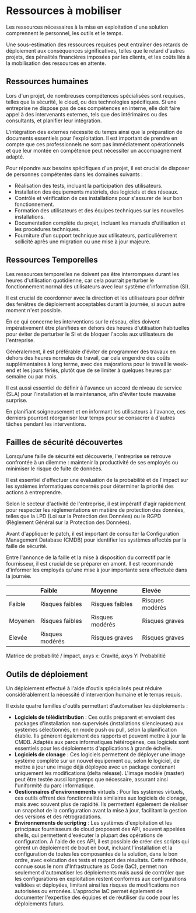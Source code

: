 # Ressources à mobiliser

Les ressources nécessaires à la mise en exploitation d'une solution comprennent le personnel, les outils et le temps.

Une sous-estimation des ressources requises peut entraîner des retards de déploiement aux conséquences significatives, telles que le retard d'autres projets, des pénalités financières imposées par les clients, et les coûts liés à la mobilisation des ressources en attente.

## Ressources humaines

Lors d'un projet, de nombreuses compétences spécialisées sont requises, telles que la sécurité, le cloud, ou des technologies spécifiques. Si une entreprise ne dispose pas de ces compétences en interne, elle doit faire appel à des intervenants externes, tels que des intérimaires ou des consultants, et planifier leur intégration.

L'intégration des externes nécessite du temps ainsi que la préparation de documents essentiels pour l'exploitation. Il est important de prendre en compte que ces professionnels ne sont pas immédiatement opérationnels et que leur montée en compétence peut nécessiter un accompagnement adapté.

Pour répondre aux besoins spécifiques d'un projet, il est crucial de disposer de personnes compétentes dans les domaines suivants :

- Réalisation des tests, incluant la participation des utilisateurs.
- Installation des équipements matériels, des logiciels et des réseaux.
- Contrôle et vérification de ces installations pour s'assurer de leur bon fonctionnement.
- Formation des utilisateurs et des équipes techniques sur les nouvelles installations.
- Documentation complète du projet, incluant les manuels d'utilisation et les procédures techniques.
- Fourniture d'un support technique aux utilisateurs, particulièrement sollicité après une migration ou une mise à jour majeure.

## Ressources Temporelles

Les ressources temporelles ne doivent pas être interrompues durant les heures d'utilisation quotidienne, car cela pourrait perturber le fonctionnement normal des utilisateurs avec leur système d'information (SI).

Il est crucial de coordonner avec la direction et les utilisateurs pour définir des fenêtres de déploiement acceptables durant la journée, si aucun autre moment n'est possible.

En ce qui concerne les interventions sur le réseau, elles doivent impérativement être planifiées en dehors des heures d'utilisation habituelles pour éviter de perturber le SI et de bloquer l'accès aux utilisateurs de l'entreprise.

Généralement, il est préférable d'éviter de programmer des travaux en dehors des heures normales de travail, car cela engendre des coûts supplémentaires à long terme, avec des majorations pour le travail le week-end et les jours fériés, plutôt que de se limiter à quelques heures par semaine ou par mois.

Il est aussi essentiel de définir à l'avance un accord de niveau de service (SLA) pour l'installation et la maintenance, afin d'éviter toute mauvaise surprise.

En planifiant soigneusement et en informant les utilisateurs à l'avance, ces derniers pourront réorganiser leur temps pour se consacrer à d'autres tâches pendant les interventions.

## Failles de sécurité découvertes

Lorsqu'une faille de sécurité est découverte, l'entreprise se retrouve confrontée à un dilemme : maintenir la productivité de ses employés ou minimiser le risque de fuite de données.

Il est essentiel d'effectuer une évaluation de la probabilité et de l'impact sur les systèmes informatiques concernés pour déterminer la priorité des actions à entreprendre.

Selon le secteur d'activité de l'entreprise, il est impératif d'agir rapidement pour respecter les réglementations en matière de protection des données, telles que la LPD (Loi sur la Protection des Données) ou le RGPD (Règlement Général sur la Protection des Données).

Avant d'appliquer le patch, il est important de consulter la Configuration Management Database (CMDB) pour identifier les systèmes affectés par la faille de sécurité.

Entre l'annonce de la faille et la mise à disposition du correctif par le fournisseur, il est crucial de se préparer en amont. Il est recommandé d'informer les employés qu'une mise à jour importante sera effectuée dans la journée.

|         | Faible          | Moyenne         | Elevée          |
| :------ | :-------------- | :-------------- | :-------------- |
| Faible  | Risques faibles | Risques faibles | Risques modérés |
| Moyenen | Risques faibles | Risques modérés | Risques graves  |
| Elevée  | Risques modérés | Risques graves  | Risques graves  |

Matrice de probabilité / impact, axys x: Gravité, axys Y: Probablitié

## Outils de déploiement

Un déploiement effectué à l'aide d'outils spécialisés peut réduire considérablement la nécessité d'intervention humaine et le temps requis.

Il existe quatre familles d'outils permettant d'automatiser les déploiements :

- **Logiciels de télédistribution** : Ces outils préparent et envoient des packages d'installation non supervisés (installations silencieuses) aux systèmes sélectionnés, en mode push ou pull, selon la planification établie. Ils génèrent également des rapports et peuvent mettre à jour la CMDB. Adaptés aux parcs informatiques hétérogènes, ces logiciels sont essentiels pour les déploiements d'applications à grande échelle.
- **Logiciels de clonage** : Ces logiciels permettent de déployer une image système complète sur un nouvel équipement ou, selon le logiciel, de mettre à jour une image déjà déployée avec un package contenant uniquement les modifications (delta release). L'image modèle (master) peut être testée aussi longtemps que nécessaire, assurant ainsi l'uniformité du parc informatique.
- **Gestionnaires d'environnements** virtuels : Pour les systèmes virtuels, ces outils offrent des fonctionnalités similaires aux logiciels de clonage, mais avec souvent plus de rapidité. Ils permettent également de réaliser un snapshot de la configuration avant la mise à jour, facilitant la gestion des versions et des rétrogradations.
- **Environnements de scripting** : Les systèmes d'exploitation et les principaux fournisseurs de cloud proposent des API, souvent appelées shells, qui permettent d'exécuter la plupart des opérations de configuration. À l'aide de ces API, il est possible de créer des scripts qui gèrent un déploiement de bout en bout, incluant l'installation et la configuration de toutes les composantes de la solution, dans le bon ordre, avec exécution des tests et rapport des résultats. Cette méthode, connue sous le nom d'Infrastructure as Code (IaC), permet non seulement d'automatiser les déploiements mais aussi de contrôler que les configurations en exploitation restent conformes aux configurations validées et déployées, limitant ainsi les risques de modifications non autorisées ou erronées. L'approche IaC permet également de documenter l'expertise des équipes et de réutiliser du code pour les déploiements futurs.

